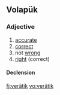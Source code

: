 ==Volapük==

===Adjective===
{{head|vo|adjective}}

# [[accurate]]
# [[correct]]
# not [[wrong]] 
# [[right]] (correct)

====Declension====
{{vo-decl-adj}}

[[fj:verätik]]
[[vo:verätik]]